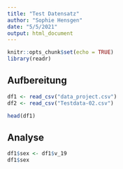 ```yaml
---
title: "Test Datensatz"
author: "Sophie Hensgen"
date: "5/5/2021"
output: html_document
---
```


```r
knitr::opts_chunk$set(echo = TRUE)
library(readr)
```

## Aufbereitung


```r

df1 <- read_csv("data_project.csv")
df2 <- read_csv("Testdata-02.csv")

```

```r

head(df1)

```

## Analyse



```r
df1$sex <- df1$v_19
df1$sex

```


